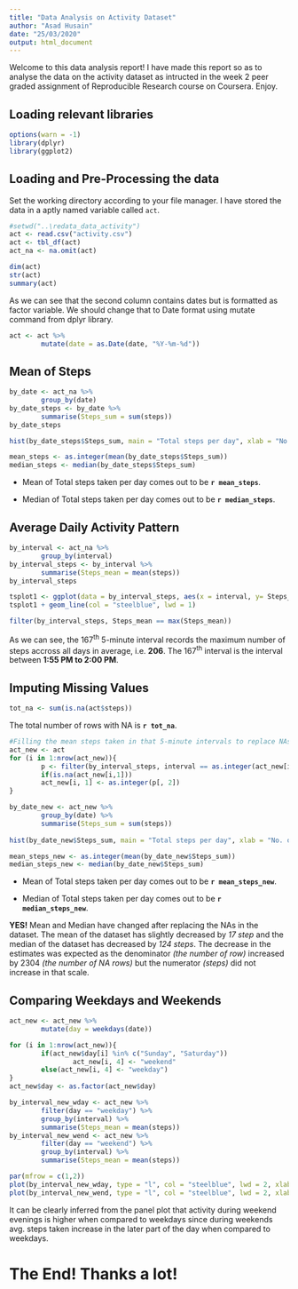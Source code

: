 ---
title: "Data Analysis on Activity Dataset"
author: "Asad Husain"
date: "25/03/2020"
output: html_document
---

Welcome to this data analysis report!
I have made this report so as to analyse the data on the activity dataset as intructed in the week 2 peer graded assignment of Reproducible Research course on Coursera.
Enjoy.

## Loading relevant libraries

```{r Libraries}
options(warn = -1)
library(dplyr)
library(ggplot2)
```

## Loading and Pre-Processing the data

Set the working directory according to your file manager. I have stored the data in a aptly named variable called `act`. 

```{r Reading the file}
#setwd("..\redata_data_activity")
act <- read.csv("activity.csv")
act <- tbl_df(act)
act_na <- na.omit(act)
```

```{r Getting to know}
dim(act)
str(act)
summary(act)
```

As we can see that the second column contains dates but is formatted as factor variable. We should change that to Date format using mutate command from dplyr library.

```{r Transforming the data}
act <- act %>% 
        mutate(date = as.Date(date, "%Y-%m-%d"))
```

## Mean of Steps

```{r Total steps taken per day}
by_date <- act_na %>% 
        group_by(date)
by_date_steps <- by_date %>%
        summarise(Steps_sum = sum(steps))
by_date_steps
```

```{r Histogram}
hist(by_date_steps$Steps_sum, main = "Total steps per day", xlab = "No. of Steps", col = "Steelblue")
```

```{r Mean and Median}
mean_steps <- as.integer(mean(by_date_steps$Steps_sum))
median_steps <- median(by_date_steps$Steps_sum)
```

* Mean of Total steps taken per day comes out to be **`r mean_steps`**.

* Median of Total steps taken per day comes out to be **`r median_steps`**.

## Average Daily Activity Pattern

```{r TimeSeries by interval}
by_interval <- act_na %>% 
        group_by(interval)
by_interval_steps <- by_interval %>%
        summarise(Steps_mean = mean(steps))
by_interval_steps

tsplot1 <- ggplot(data = by_interval_steps, aes(x = interval, y= Steps_mean))
tsplot1 + geom_line(col = "steelblue", lwd = 1)
```

```{r Max Steps in 1 interval}
filter(by_interval_steps, Steps_mean == max(Steps_mean))
```

As we can see, the 167^th^ 5-minute interval records the maximum number of steps accross all days in average, i.e. **206**. The 167^th^ interval is the interval between **1:55 PM to 2:00 PM**. 

## Imputing Missing Values

```{r Counting NAs}
tot_na <- sum(is.na(act$steps))
```

The total number of rows with NA is **`r tot_na`**.

```{r Imputing NAs}
#Filling the mean steps taken in that 5-minute intervals to replace NAs
act_new <- act
for (i in 1:nrow(act_new)){
        p <- filter(by_interval_steps, interval == as.integer(act_new[i,3]))
        if(is.na(act_new[i,1]))
        act_new[i, 1] <- as.integer(p[, 2])
}
```

```{r New Mean and Median}
by_date_new <- act_new %>% 
        group_by(date) %>%
        summarise(Steps_sum = sum(steps))
        
hist(by_date_new$Steps_sum, main = "Total steps per day", xlab = "No. of Steps", col = "Steelblue")

mean_steps_new <- as.integer(mean(by_date_new$Steps_sum))
median_steps_new <- median(by_date_new$Steps_sum)
```

* Mean of Total steps taken per day comes out to be **`r mean_steps_new`**.

* Median of Total steps taken per day comes out to be **`r median_steps_new`**.

**YES!** Mean and Median have changed after replacing the NAs in the dataset. The mean of the dataset has slightly decreased by *17 step* and the median of the dataset has decreased by *124 steps*.
The decrease in the estimates was expected as the denominator *(the number of row)* increased by 2304 *(the number of NA rows)* but the numerator *(steps)* did not increase in that scale.

## Comparing Weekdays and Weekends

```{r Categorising in weekday and weekend}
act_new <- act_new %>%
        mutate(day = weekdays(date))

for (i in 1:nrow(act_new)){
        if(act_new$day[i] %in% c("Sunday", "Saturday"))
                act_new[i, 4] <- "weekend"
        else(act_new[i, 4] <- "weekday")
}
act_new$day <- as.factor(act_new$day)
```

```{r Making the Panel Plot}
by_interval_new_wday <- act_new %>% 
        filter(day == "weekday") %>%
        group_by(interval) %>%
        summarise(Steps_mean = mean(steps))
by_interval_new_wend <- act_new %>% 
        filter(day == "weekend") %>%
        group_by(interval) %>%
        summarise(Steps_mean = mean(steps))

par(mfrow = c(1,2))
plot(by_interval_new_wday, type = "l", col = "steelblue", lwd = 2, xlab = "5-minute intervals in WEEKDAYS")
plot(by_interval_new_wend, type = "l", col = "steelblue", lwd = 2, xlab = "5-minute intervals in WEEKENDS")
```

It can be clearly inferred from the panel plot that activity during weekend evenings is higher when compared to weekdays since during weekends avg. steps taken increase in the later part of the day when compared to weekdays. 

# The End! Thanks a lot!